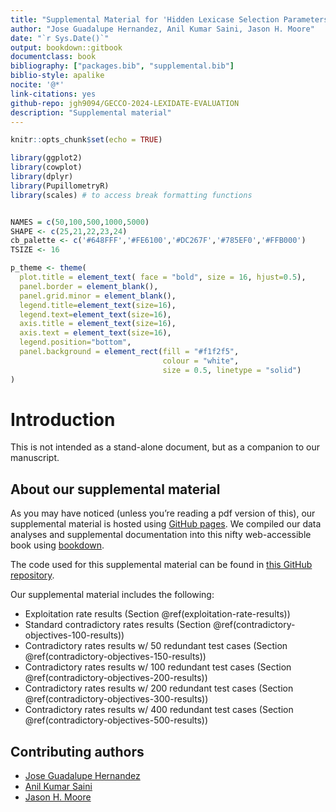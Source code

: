 ```yaml
---
title: "Supplemental Material for 'Hidden Lexicase Selection Parameters: Varying Population Size and Test Case Redundancy with Diagnostic Metrics'"
author: "Jose Guadalupe Hernandez, Anil Kumar Saini, Jason H. Moore"
date: "`r Sys.Date()`"
output: bookdown::gitbook
documentclass: book
bibliography: ["packages.bib", "supplemental.bib"]
biblio-style: apalike
nocite: '@*'
link-citations: yes
github-repo: jgh9094/GECCO-2024-LEXIDATE-EVALUATION
description: "Supplemental material"
---
```


```r
knitr::opts_chunk$set(echo = TRUE)
```

```r
library(ggplot2)
library(cowplot)
library(dplyr)
library(PupillometryR)
library(scales) # to access break formatting functions


NAMES = c(50,100,500,1000,5000)
SHAPE <- c(25,21,22,23,24)
cb_palette <- c('#648FFF','#FE6100','#DC267F','#785EF0','#FFB000')
TSIZE <- 16

p_theme <- theme(
  plot.title = element_text( face = "bold", size = 16, hjust=0.5),
  panel.border = element_blank(),
  panel.grid.minor = element_blank(),
  legend.title=element_text(size=16),
  legend.text=element_text(size=16),
  axis.title = element_text(size=16),
  axis.text = element_text(size=16),
  legend.position="bottom",
  panel.background = element_rect(fill = "#f1f2f5",
                                  colour = "white",
                                  size = 0.5, linetype = "solid")
)
```

# Introduction

This is not intended as a stand-alone document, but as a companion to our manuscript.

## About our supplemental material

As you may have noticed (unless you're reading a pdf version of this), our supplemental material is hosted using [GitHub pages](https://pages.github.com/).
We compiled our data analyses and supplemental documentation into this nifty web-accessible book using [bookdown](https://bookdown.org).

The code used for this supplemental material can be found in [this GitHub repository](https://github.com/jgh9094/GPTP-2024-Lexicase-Analysis).

Our supplemental material includes the following:

- Exploitation rate results (Section \@ref(exploitation-rate-results))
- Standard contradictory rates results (Section \@ref(contradictory-objectives-100-results))
- Contradictory rates results w/ 50 redundant test cases (Section \@ref(contradictory-objectives-150-results))
- Contradictory rates results w/ 100 redundant test cases (Section \@ref(contradictory-objectives-200-results))
- Contradictory rates results w/ 200 redundant test cases (Section \@ref(contradictory-objectives-300-results))
- Contradictory rates results w/ 400 redundant test cases (Section \@ref(contradictory-objectives-500-results))

## Contributing authors

- [Jose Guadalupe Hernandez](https://jgh9094.github.io/)
- [Anil Kumar Saini](https://theaksaini.github.io/)
- [Jason H. Moore](https://jasonhmoore.org/)